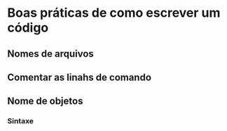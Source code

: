 # Boas práticas de como escrever um código

## Nomes de arquivos

## Comentar as linahs de comando

## Nome de objetos

### Sintaxe